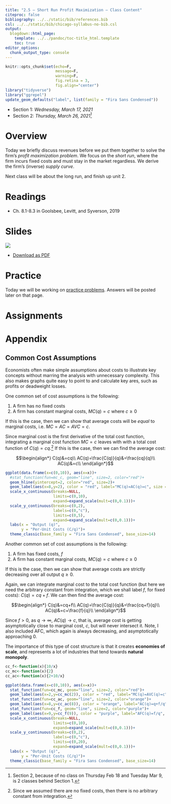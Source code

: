 ```yaml
---
title: "2.5 — Short Run Profit Maximization — Class Content"
citeproc: false
bibliography: ../../static/bib/references.bib
csl: ../../static/bib/chicago-syllabus-no-bib.csl
output:
  blogdown::html_page:
    template: ../../pandoc/toc-title_html.template
    toc: true
editor_options: 
  chunk_output_type: console
---
```

```r
knitr::opts_chunk$set(echo=F,
                      message=F,
                      warning=F,
                      fig.retina = 3,
                      fig.align="center")
library("tidyverse")
library("ggrepel")
update_geom_defaults("label", list(family = "Fira Sans Condensed"))
```

- Section 1: *Wednesday, March 17, 2021*
- Section 2: *Thursday, March 26, 2021*^[Section 2, because of no class on Thursday Feb 18 and Tuesday Mar 9, is 2 classes behind Section 1.]

# <i class="fas fa-info-circle fa-lg"></i> Overview

Today we briefly discuss revenues before we put them together to solve the firm's *profit maximization problem*. We focus on the *short run*, where the firm incurs fixed costs and must stay in the market regardless. We derive the firm's (inverse) *supply curve*.

Next class will be about the long run, and finish up unit 2.

<!--I have your Exam 1 graded and will discuss them at the end of class today. See [assignments](#assignments) below for more information.-->

# <i class="fas fa-book-reader fa-lg"></i> Readings

- <i class="fas fa-book"></i> Ch. 8.1-8.3 in Goolsbee, Levitt, and Syverson, 2019

# <i class="fas fa-chalkboard-teacher"></i> Slides

[![](/slides/2.5-slides.png)](/slides/2.5-slides.html)

- [<i class="fas fa-file-pdf"></i> Download as PDF](/slides/2.5-slides.pdf)

# <i class="fas fa-dumbbell"></i> Practice

Today we will be working on [practice problems](/practice/2.5-practice). Answers will be posted later on that page.

# <i class="fas fa-laptop-code"></i> Assignments

# <i class="far fa-sigma"></i> Appendix

## Common Cost Assumptions

Economists often make simple assumptions about costs to illustrate key concepts without marring the analysis with unnecessary complexity. This also makes graphs quite easy to point to and calculate key ares, such as profits or deadweight losses.

One common set of cost assumptions is the following:

1. A firm has no fixed costs
2. A firm has constant marginal costs, $MC(q)=c$ where $c\geq0$

If this is the case, then we can show that average costs will be *equal* to marginal costs, i.e. $MC=AC=AVC=c$. 

Since marginal cost is the first derivative of the total cost function, integrating a marginal cost function $MC=c$ leaves with with a total cost function of $C(q)=cq$.^[Since we assumed there are no fixed costs, then there is no arbitrary constant from integration.] If this is the case, then we can find the average cost: 

$$\begin{align*}
C(q)&=cq\\
AC(q)=\frac{C(q)}{q}&=\frac{cq}{q}\\
AC(q)&=c\\
\end{align*}$$

```r
ggplot(data.frame(x=c(0,10)), aes(x=x))+
  #stat_function(fun=mc_c, geom="line", size=2, color="red")+
  geom_hline(yintercept=2, color="red", size=2)+
  geom_label(aes(x=8,y=2), color = "red", label="MC(q)=AC(q)=c", size = 4)+
  scale_x_continuous(breaks=NULL,
                     limits=c(0,10),
                     expand=expand_scale(mult=c(0,0.1)))+
  scale_y_continuous(breaks=c(0,2),
                     labels=c(0,"c"),
                     limits=c(0,5),
                     expand=expand_scale(mult=c(0,0.1)))+
  labs(x = "Output (q)",
       y = "Per-Unit Costs (C/q)")+
  theme_classic(base_family = "Fira Sans Condensed", base_size=14)
```

Another common set of cost assumptions is the following:

1. A firm has fixed costs, $f$
2. A firm has constant marginal costs, $MC(q)=c$ where $c\geq0$

If this is the case, then we can show that average costs are strictly decreasing over all output $q\geq0$.

Again, we can integrate marginal cost to the total cost function (but here we need the arbitrary constant from integration, which we shall label $f$, for fixed costs): $C(q)=cq+f$. We can then find the average cost: 

$$\begin{align*}
C(q)&=cq+f\\
AC(q)=\frac{C(q)}{q}&=\frac{cq+f}{q}\\
AC(q)&=c+\frac{f}{q}\\
\end{align*}$$

Since $f>0$, as $q \rightarrow \infty$, $AC(q) \rightarrow c$, that is, average cost is getting asymptotically close to marginal cost, $c$, but will never intersect it. Note, I also included AFC, which again is always decreasing, and asymptotically approaching 0. 

The importance of this type of cost structure is that it creates **economies of scale**, and represents a lot of industries that tend towards **natural monopoly**. 

```r
cc_f<-function(x){10/x}
cc_mc<-function(x){2}
cc_ac<-function(x){2+10/x}

ggplot(data.frame(x=c(0,10)), aes(x=x))+
  stat_function(fun=cc_mc, geom="line", size=2, color="red")+
  geom_label(aes(x=2,y=cc_mc(2)), color = "red", label="MC(q)=AVC(q)=c", size = 4)+
  stat_function(fun=cc_ac, geom="line", size=2, color="orange")+
  geom_label(aes(x=8,y=cc_ac(8)), color = "orange", label="AC(q)=q+f/q", size = 4)+
  stat_function(fun=cc_f, geom="line", size=2, color="purple")+
  geom_label(aes(x=9,y=cc_f(9)), color = "purple", label="AFC(q)=f/q", size = 4)+
  scale_x_continuous(breaks=NULL,
                     limits=c(0,10),
                     expand=expand_scale(mult=c(0,0.1)))+
  scale_y_continuous(breaks=c(0,2),
                     labels=c(0,"c"),
                     limits=c(0,20),
                     expand=expand_scale(mult=c(0,0.1)))+
  labs(x = "Output (q)",
       y = "Per-Unit Costs (C/q)")+
  theme_classic(base_family = "Fira Sans Condensed", base_size=14)
```
